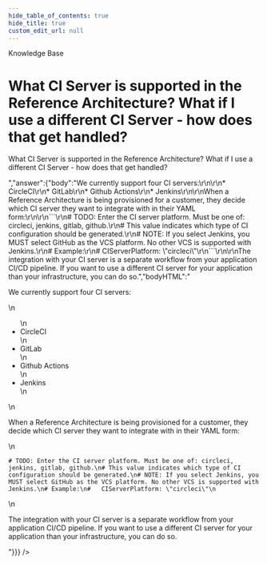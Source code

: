 ```yaml
---
hide_table_of_contents: true
hide_title: true
custom_edit_url: null
---
```



<CenterLayout>
<span class="title">Knowledge Base</span>
<h1>What CI Server is supported in the Reference Architecture? What if I use a different CI Server - how does that get handled?</h1>
<GitHub json={{"id":"D_kwDOF8slf84AO6__","number":242,"author":{"login":"marijakstrazdas"},"title":"What CI Server is supported in the Reference Architecture? What if I use a different CI Server - how does that get handled?","body":"What CI Server is supported in the Reference Architecture? What if I use a different CI Server - how does that get handled? ","bodyHTML":"<p dir=\"auto\">What CI Server is supported in the Reference Architecture? What if I use a different CI Server - how does that get handled?</p>","answer":{"body":"We currently support four CI servers:\r\n\r\n* CircleCI\r\n* GitLab\r\n* Github Actions\r\n* Jenkins\r\n\r\nWhen a Reference Architecture is being provisioned for a customer, they decide which CI server they want to integrate with in their YAML form:\r\n\r\n```\r\n# TODO: Enter the CI server platform. Must be one of: circleci, jenkins, gitlab, github.\r\n# This value indicates which type of CI configuration should be generated.\r\n# NOTE: If you select Jenkins, you MUST select GitHub as the VCS platform. No other VCS is supported with Jenkins.\r\n# Example:\r\n#   CIServerPlatform: \"circleci\"\r\n```\r\n\r\nThe integration with your CI server is a separate workflow from your application CI/CD pipeline. If you want to use a different CI server for your application than your infrastructure, you can do so.","bodyHTML":"<p dir=\"auto\">We currently support four CI servers:</p>\n<ul dir=\"auto\">\n<li>CircleCI</li>\n<li>GitLab</li>\n<li>Github Actions</li>\n<li>Jenkins</li>\n</ul>\n<p dir=\"auto\">When a Reference Architecture is being provisioned for a customer, they decide which CI server they want to integrate with in their YAML form:</p>\n<div class=\"snippet-clipboard-content notranslate position-relative overflow-auto\" data-snippet-clipboard-copy-content=\"# TODO: Enter the CI server platform. Must be one of: circleci, jenkins, gitlab, github.\n# This value indicates which type of CI configuration should be generated.\n# NOTE: If you select Jenkins, you MUST select GitHub as the VCS platform. No other VCS is supported with Jenkins.\n# Example:\n#   CIServerPlatform: &quot;circleci&quot;\"><pre class=\"notranslate\"><code># TODO: Enter the CI server platform. Must be one of: circleci, jenkins, gitlab, github.\n# This value indicates which type of CI configuration should be generated.\n# NOTE: If you select Jenkins, you MUST select GitHub as the VCS platform. No other VCS is supported with Jenkins.\n# Example:\n#   CIServerPlatform: \"circleci\"\n</code></pre></div>\n<p dir=\"auto\">The integration with your CI server is a separate workflow from your application CI/CD pipeline. If you want to use a different CI server for your application than your infrastructure, you can do so.</p>"}}} />

</CenterLayout>
  

<!-- ##DOCS-SOURCER-START
{
  "sourcePlugin": "github-discussions",
  "hash": "1a60be41e82daebbe2e689118227a703"
}
##DOCS-SOURCER-END -->
